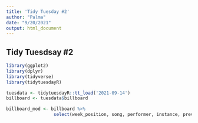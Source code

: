 ```yaml
---
title: 'Tidy Tuesday #2'
author: "Palma"
date: "9/20/2021"
output: html_document
---
```



## Tidy Tuesdsay #2

```r
library(ggplot2)
library(dplyr)
library(tidyverse)
library(tidytuesdayR)
```


```r
tuesdata <- tidytuesdayR::tt_load('2021-09-14')
billboard <- tuesdata$billboard

```

```r
billboard_mod <- billboard %>%
                  select(week_position, song, performer, instance, previous_week_position, peak_position)
```

